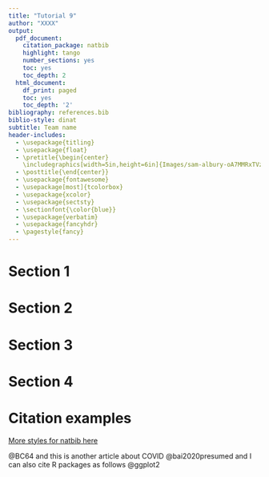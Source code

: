 ```yaml
---
title: "Tutorial 9"
author: "XXXX"
output:
  pdf_document:
    citation_package: natbib
    highlight: tango
    number_sections: yes
    toc: yes
    toc_depth: 2
  html_document:
    df_print: paged
    toc: yes
    toc_depth: '2'
bibliography: references.bib 
biblio-style: dinat
subtitle: Team name
header-includes:
  - \usepackage{titling}
  - \usepackage{float}
  - \pretitle{\begin{center} 
    \includegraphics[width=5in,height=6in]{Images/sam-albury-oA7MMRxTVzo-unsplash.jpg}\LARGE\\}
  - \posttitle{\end{center}}
  - \usepackage{fontawesome}
  - \usepackage[most]{tcolorbox}
  - \usepackage{xcolor}
  - \usepackage{sectsty}
  - \sectionfont{\color{blue}}
  - \usepackage{verbatim}
  - \usepackage{fancyhdr}
  - \pagestyle{fancy}
---
```


\clearpage

# Section 1


\clearpage

# Section 2


\clearpage

# Section 3


\clearpage

# Section 4


\clearpage

# Citation examples

[More styles for natbib here](https://www.overleaf.com/learn/latex/Natbib_bibliography_styles)


 @BC64 and this is another article about COVID @bai2020presumed and I can also cite R packages as follows @ggplot2
